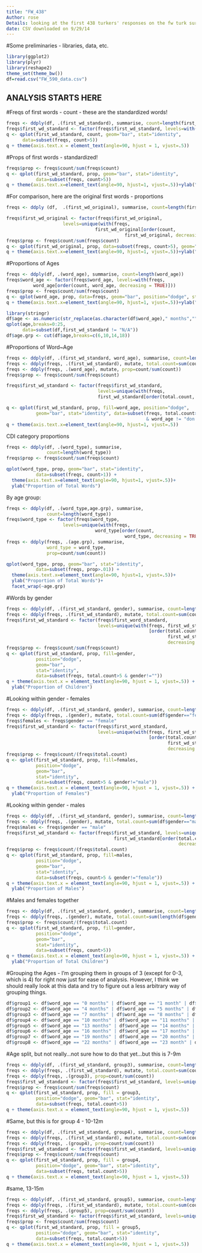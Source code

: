 ```yaml
---
title: "FW_438"
Author: rose
Details: looking at the first 438 turkers' responses on the fw turk survey
date: CSV downloaded on 9/29/14
---
```


#Some preliminaries - libraries, data, etc. 
```r
library(ggplot2)
library(plyr)
library(reshape2)
theme_set(theme_bw())
df=read.csv("FW_590_data.csv")
```


ANALYSIS STARTS HERE
-----

#Freqs of first words - count - these are the standardized words!
```r
freqs <- ddply(df, .(first_wd_standard), summarise, count=length(first_wd_standard))
freqs$first_wd_standard <- factor(freqs$first_wd_standard, levels=with(freqs, first_wd_standard[order(count, first_wd_standard, decreasing = TRUE)]))
q <- qplot(first_wd_standard, count, geom="bar", stat="identity", 
      data=subset(freqs, count>5))
q + theme(axis.text.x = element_text(angle=90, hjust = 1, vjust=.5))
```

#Props of first words - standardized!
```r
freqs$prop <- freqs$count/sum(freqs$count)
q <- qplot(first_wd_standard, prop, geom="bar", stat="identity", 
           data=subset(freqs, count>5))
q + theme(axis.text.x=element_text(angle=90, hjust=1, vjust=.5))+ylab("Proportion of Total Words")
```

#For comparison, here are the original first words - proportions
```r
freqs <- ddply (df,  .(first_wd_original), summarise, count=length(first_wd_original))

freqs$first_wd_original <- factor(freqs$first_wd_original, 
                     levels=unique(with(freqs, 
                                 first_wd_original[order(count, 
                                            first_wd_original, decreasing = TRUE)])))
freqs$prop <- freqs$count/sum(freqs$count)
q <- qplot(first_wd_original, prop, data=subset(freqs, count>5), geom="bar", position="dodge", stat="identity")
q + theme(axis.text.x=element_text(angle=90, hjust=1, vjust=.5))+ylab("Proportion of Total Words")
```

#Proportions of Ages 

```r
freqs <- ddply(df, .(word_age), summarise, count=length(word_age))
freqs$word_age <- factor(freqs$word_age, levels=with(freqs, 
          word_age[order(count, word_age, decreasing = TRUE)]))
freqs$prop <- freqs$count/sum(freqs$count)
q <- qplot(word_age, prop, data=freqs, geom="bar", position="dodge", stat="identity")
q + theme(axis.text.x=element_text(angle=90, hjust=1, vjust=.5))+ylab("Proportion of Ages")
```

```r
library(stringr)
df$age <- as.numeric(str_replace(as.character(df$word_age)," months",""))
qplot(age,breaks=0:25,
      data=subset(df,first_wd_standard != "N/A"))
df$age.grp <- cut(df$age,breaks=c(6,10,14,18))
```



#Proportions of Word~Age
```r
freqs <- ddply(df, .(first_wd_standard, word_age), summarise, count=length(first_wd_standard))
freqs <- ddply(freqs, .(first_wd_standard), mutate, total.count=sum(count))
freqs <- ddply(freqs, .(word_age), mutate, prop=count/sum(count))
freqs$prop <- freqs$count/sum(freqs$count)

freqs$first_wd_standard <- factor(freqs$first_wd_standard, 
                                  levels=unique(with(freqs,
                                  first_wd_standard[order(total.count,  first_wd_standard, decreasing=TRUE)])))

q <- qplot(first_wd_standard, prop, fill=word_age, position="dodge",
           geom="bar", stat="identity", data=subset(freqs, total.count>5
                                                    & word_age != "don't remember"))
q + theme(axis.text.x=element_text(angle=90, hjust=1, vjust=.5))

```

CDI category proportions 

```r
freqs <- ddply(df, .(word_type), summarise, 
               count=length(word_type))
freqs$prop <- freqs$count/sum(freqs$count)

qplot(word_type, prop, geom="bar", stat="identity", 
           data=subset(freqs, count>1)) + 
  theme(axis.text.x=element_text(angle=90, hjust=1, vjust=.5))+
  ylab("Proportion of Total Words")

```

By age group:

```r
freqs <- ddply(df, .(word_type,age.grp), summarise, 
               count=length(word_type))
freqs$word_type <- factor(freqs$word_type, 
                     levels=unique(with(freqs, 
                                 word_type[order(count, 
                                            word_type, decreasing = TRUE)])))
freqs <- ddply(freqs, .(age.grp), summarise,
               word_type = word_type,
               prop=count/sum(count))

qplot(word_type, prop, geom="bar", stat="identity", 
           data=subset(freqs, prop>.01)) + 
  theme(axis.text.x=element_text(angle=90, hjust=1, vjust=.5))+
  ylab("Proportion of Total Words")+ 
  facet_wrap(~age.grp)
```

#Words by gender 
```r
freqs <- ddply(df, .(first_wd_standard, gender), summarise, count=length(first_wd_standard))
freqs <- ddply(freqs, .(first_wd_standard), mutate, total.count=sum(count))
freqs$first_wd_standard <- factor(freqs$first_word_standard, 
                                  levels=unique(with(freqs, first_wd_standard
                                                     [order(total.count,
                                                            first_wd_standard,
                                                            decreasing = TRUE)])))
freqs$prop <- freqs$count/sum(freqs$count)
q <- qplot(first_wd_standard, prop, fill=gender, 
           position="dodge",
           geom="bar",
           stat="identity",
           data=subset(freqs, total.count>5 & gender!=""))
q + theme(axis.text.x = element_text(angle=90, hjust = 1, vjust=.5)) + 
  ylab("Proportion of Children")
```

#Looking within gender - females
```r
freqs <- ddply(df, .(first_wd_standard, gender), summarise, count=length(first_wd_standard))
freqs <- ddply(freqs, .(gender), mutate, total.count=sum(df$gender=="female"))
freqs$females <- freqs$gender == "female"
freqs$first_wd_standard <- factor(freqs$first_word_standard, 
                                  levels=unique(with(freqs, first_wd_standard
                                                     [order(total.count,
                                                            first_wd_standard,
                                                            decreasing = TRUE)])))
freqs$prop <- freqs$count/(freqs$total.count)
q <- qplot(first_wd_standard, prop, fill=females, 
           position="dodge", 
           geom="bar",
           stat="identity", 
           data=subset(freqs, count>5 & gender!="male"))
q + theme(axis.text.x = element_text(angle=90, hjust = 1, vjust=.5)) + 
  ylab("Proportion of Females")
```

#Looking within gender - males
```r
freqs <- ddply(df, .(first_wd_standard, gender), summarise, count=length(first_wd_standard))
freqs <- ddply(freqs, .(gender), mutate, total.count=sum(df$gender=="male"))
freqs$males <- freqs$gender == "male" 
freqs$first_wd_standard <- factor(freqs$first_wd_standard, levels=unique(with(freqs,
                                        first_wd_standard[order(total.count, first_wd_standard,
                                                                decreasing=TRUE)])))
freqs$prop <- freqs$count/(freqs$total.count)
q <- qplot(first_wd_standard, prop, fill=males, 
           position="dodge", 
           geom="bar",
           stat="identity", 
           data=subset(freqs, count>5 & gender!="female"))
q + theme(axis.text.x = element_text(angle=90, hjust = 1, vjust=.5)) + 
  ylab("Proportion of Males")
```

#Males and females together 
```r
freqs <- ddply(df, .(first_wd_standard, gender), summarise, count=length(first_wd_standard))
freqs <- ddply(freqs, .(gender), mutate, total.count=sum(length(df$gender)))
freqs$prop <- freqs$count/(freqs$total.count)
q <- qplot(first_wd_standard, prop, fill=gender, 
           position="dodge", 
           geom="bar",
           stat="identity", 
           data=subset(freqs, count>5))
q + theme(axis.text.x = element_text(angle=90, hjust = 1, vjust=.5)) + 
  ylab("Proportion of Total Children")
```

#Grouping the Ages - I'm grouping them in groups of 3 (except for 0-3, which is 4) for right now just for ease of analysis. However, I think we should really look at this data and try to figure out a less arbitrary way of grouping things. 
```r
df$group1 <- df$word_age == "0 months" | df$word_age == "1 month" | df$word_age == "2 months" | df$word_age == "3 months"
df$group2 <- df$word_age == "4 months" | df$word_age == "5 months" | df$word_age == "6 months"
df$group3 <- df$word_age == "7 months" | df$word_age == "8 months" | df$word_age == "9 months"
df$group4 <- df$word_age == "10 months" | df$word_age == "11 months" | df$word_age == "12 months"
df$group5 <- df$word_age == "13 months" | df$word_age == "14 months" | df$word_age == "15 months"
df$group6 <- df$word_age == "16 months" | df$word_age == "17 months" | df$word_age == "18 months"
df$group7 <- df$word_age == "19 months" | df$word_age == "20 months" | df$word_age == "21 months"
df$group8 <- df$word_age == "22 months" | df$word_age == "23 month" | df$word_age == "24+ months"


```

#Age split, but not really...not sure how to do that yet...but this is 7-9m 
```r
freqs <- ddply(df, .(first_wd_standard, group3), summarise, count=length(first_wd_standard))
freqs <- ddply(freqs, .(first_wd_standard), mutate, total.count=sum(count))
freqs <- ddply(freqs, .(group3), prop=count/sum(count))
freqs$first_wd_standard <- factor(freqs$first_wd_standard, levels=unique(with(freqs,                                                                          first_wd_standard[order(total.count, first_wd_standard,                                                                                                      decreasing=TRUE)])))
freqs$prop <- freqs$count/sum(freqs$count)
q <- qplot(first_wd_standard, prop, fill = group3, 
           position="dodge", geom="bar", stat="identity", 
           data=subset(freqs, total.count>5))
q + theme(axis.text.x = element_text(angle=90, hjust = 1, vjust=.5))

```

#Same, but this is for group 4 - 10-12m
```r
freqs <- ddply(df, .(first_wd_standard, group4), summarise, count=length(first_wd_standard))
freqs <- ddply(freqs, .(first_wd_standard), mutate, total.count=sum(count))
freqs <- ddply(freqs, .(group4), prop=count/sum(count))
freqs$first_wd_standard <- factor(freqs$first_wd_standard, levels=unique(with(freqs,                                                                          first_wd_standard[order(total.count, first_wd_standard,                                                                                                      decreasing=TRUE)])))
freqs$prop <- freqs$count/sum(freqs$count)
q <- qplot(first_wd_standard, prop, fill = group4, 
           position="dodge", geom="bar", stat="identity", 
           data=subset(freqs, total.count>5))
q + theme(axis.text.x = element_text(angle=90, hjust = 1, vjust=.5))

```

#same, 13-15m
```r
freqs <- ddply(df, .(first_wd_standard, group5), summarise, count=length(first_wd_standard))
freqs <- ddply(freqs, .(first_wd_standard), mutate, total.count=sum(count))
freqs <- ddply(freqs, .(group5), prop=count/sum(count))
freqs$first_wd_standard <- factor(freqs$first_wd_standard, levels=unique(with(freqs,                                                                          first_wd_standard[order(total.count, first_wd_standard,                                                                                                      decreasing=TRUE)])))
freqs$prop <- freqs$count/sum(freqs$count)
q <- qplot(first_wd_standard, prop, fill = group5, 
           position="dodge", geom="bar", stat="identity", 
           data=subset(freqs, total.count>5))
q + theme(axis.text.x = element_text(angle=90, hjust = 1, vjust=.5))

```

```r


```
